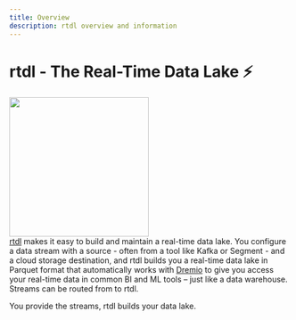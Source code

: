 ```yaml
---
title: Overview
description: rtdl overview and information
---
```


# rtdl - The Real-Time Data Lake ⚡️
<img src="/docs/assets/images/rtdl-logo.png" height="250px" width="250px"></img>  
[rtdl](https://rtdl.io) makes it easy to build and maintain a real-time data lake. You 
configure a data stream with a source - often from a tool like Kafka or Segment - and a 
cloud storage destination, and rtdl builds you a real-time data lake in Parquet format that 
automatically works with [Dremio](https://www.dremio.com/) to give you access your real-time 
data in common BI and ML tools – just like a data warehouse. Streams can be routed from  to 
rtdl.  
  
You provide the streams, rtdl builds your data lake.
